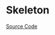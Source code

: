 
<Meta of={SkeletonStories} />

# Skeleton

<Description of={Skeleton} />

[Source Code](https://github.com/Mezzanine-UI/mezzanine/blob/main/packages/react/src/Skeleton/Skeleton.tsx)

<ArgsTable of={Skeleton} />
